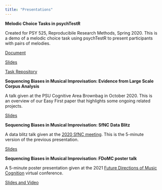 ```yaml
---
title: "Presentations"
---
```


**Melodic Choice Tasks in psychTestR**

Created for PSY 525, Reproducibile Research Methods, Spring 2020. This is a demo of a melodic choice task using psychTestR to present participants with pairs of melodies. 

[Document](https://hannah-merseal.shinyapps.io/psychTestR-525-document/)

[Slides](https://hannah-merseal.shinyapps.io/psychTestR-525-slides/)

[Task Repository](https://github.com/hannah-merseal/jazz-choice-task)

**Sequencing Biases in Musical Improvisation: Evidence from Large Scale Corpus Analysis**

A talk given at the PSU Cognitive Area Brownbag in October 2020. This is an overview of our Easy First paper that highlights some ongoing related projects.

[Slides](https://drive.google.com/file/d/1Sw_j8PLizmqFYOnMcY7fEYcNJjI7KkzH/view?usp=sharing)

**Sequencing Biases in Musical Improvisation: SfNC Data Blitz**

A data blitz talk given at the [2020 SfNC meeting](https://www.tsfnc.org/). This is the 5-minute version of the previous presentation.

[Slides](https://osf.io/2n9bk/)

**Sequencing Biases in Musical Improvisation: FDoMC poster talk**

A 5-minute poster presentation given at the 2021 [Future Directions of Music Cognition](http://org.osu.edu/mascats/) virtual conference. 

[Slides and Video](https://osf.io/b7kfv/)